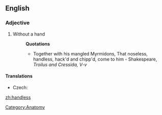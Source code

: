 ==English==
===Adjective===
{{en-adj|-}}

#Without a hand
#:'''Quotations'''
#:*Together with his mangled Myrmidons, That noseless, handless, hack'd and chipp'd, come  to him - Shakespeare, ''Troilus and Cressida, V-v''

====Translations====
{{trans-top|without a hand}}
* Czech: {{t-|cs|bezruký}}
{{trans-mid}}
{{trans-bottom}}

[[Category:Anatomy]]

[[zh:handless]]